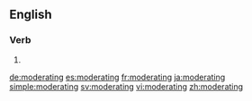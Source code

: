 ==English==

===Verb===
{{head|en}}

# {{present participle of|moderate|lang=en}}

[[de:moderating]]
[[es:moderating]]
[[fr:moderating]]
[[ja:moderating]]
[[simple:moderating]]
[[sv:moderating]]
[[vi:moderating]]
[[zh:moderating]]